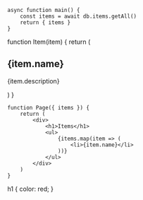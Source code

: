 <server lang="ts">

    async function main() {
        const items = await db.items.getAll()
        return { items }
    }

</server>

<ui lang="ts">
    function Item(item) {
        return (
            <div>
                <h2>{item.name}</h2>
                <p>{item.description}</p>
            </div>
        )
    }

    function Page({ items }) {
        return (
            <div>
                <h1>Items</h1>
                <ul>
                    {items.map(item => (
                        <li>{item.name}</li>
                    ))}
                </ul>
            </div>
        )
    }

</ui>

<styles lang="scss">
    h1 {
        color: red;
    }
</styles>
